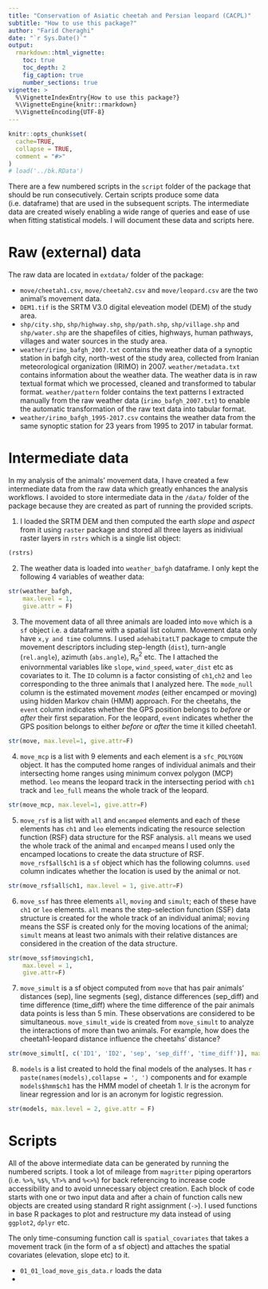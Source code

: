 ```yaml
---
title: "Conservation of Asiatic cheetah and Persian leopard (CACPL)"
subtitle: "How to use this package?"
author: "Farid Cheraghi"
date: "`r Sys.Date()`"
output:
  rmarkdown::html_vignette:
    toc: true
    toc_depth: 2
    fig_caption: true
    number_sections: true
vignette: >
  %\VignetteIndexEntry{How to use this package?}
  %\VignetteEngine{knitr::rmarkdown}
  %\VignetteEncoding{UTF-8}
---
```


```r
knitr::opts_chunk$set(
  cache=TRUE,
  collapse = TRUE,
  comment = "#>"
)
# load('../bk.RData')
```

There are a few numbered scripts in the `script` folder of the package that should be run consecutively. Certain scripts produce some data (i.e. dataframe) that are used in the subsequent scripts. The intermediate data are created wisely enabling a wide range of queries and ease of use when fitting statistical models. I will document these data and scripts here.

# Raw (external) data
The raw data are located in `extdata/` folder of the package:

- `move/cheetah1.csv`, `move/cheetah2.csv` and `move/leopard.csv` are the two animal's movement data. 
- `DEM1.tif` is the SRTM V3.0 digital eleveation model (DEM) of the study area.
- `shp/city.shp`, `shp/highway.shp`, `shp/path.shp`, `shp/village.shp` and `shp/water.shp` are the shapefiles of cities, highways, human pathways, villages and water sources in the study area.
- `weather/irimo_bafgh_2007.txt` contains the weather data of a synoptic station in bafgh city, north-west of the study area, collected from Iranian meteorological organization (IRIMO) in 2007. `weather/metadata.txt` contains information about the weather data. The weather data is in raw textual format which we processed, cleaned and transformed to tabular format. `weather/pattern` folder contains the text patterns I extracted manually from the raw weather data (`irimo_bafgh_2007.txt`) to enable the automatic transformation of the raw text data into tabular format. 
- `weather/irimo_bafgh_1995-2017.csv` contains the weather data from the same synoptic station for 23 years from 1995 to 2017 in tabular format.

# Intermediate data
In my analysis of the animals' movement data, I have created a few intermediate data from the raw data which greatly enhances the analysis workflows. I avoided to store intermediate data in the `/data/` folder of the package because they are created as part of running the provided scripts. 

1. I loaded the SRTM DEM and then computed the earth *slope* and *aspect* from it using `raster` package and stored all three layers as inidiviual raster layers in `rstrs` which is a single list object:

```r
(rstrs)
```

2. The weather data is loaded into `weather_bafgh` dataframe. I only kept the following 4 variables of weather data: 

```r
str(weather_bafgh, 
    max.level = 1, 
    give.attr = F)
```

3. The movement data of all three animals are loaded into `move` which is a `sf` object i.e. a dataframe with a spatial list column. Movement data only have `x,y and time` columns. I used `adehabitatLT` package to cmpute the movement descriptors including step-length (`dist`), turn-angle (`rel.angle`), azimuth (`abs.angle`), R$^2_n$ etc. The I attached the enivornmental variables like `slope`, `wind_speed`, `water_dist` etc as covariates to it. The `ID` column is a factor consisting of `ch1`,`ch2` and `leo` corresponding to the three animals that I analyzed here. The `mode_null` column is the estimated movement *modes* (either encamped or moving) using hidden Markov chain (HMM) approach. For the cheetahs, the `event` column indicates whether the GPS position belongs to *before* or *after* their first separation. For the leopard, `event` indicates whether the GPS position belongs to either *before* or *after* the time it killed cheetah1.

```r
str(move, max.level=1, give.attr=F)
```

4. `move_mcp` is a list with 9 elements and each element is a `sfc_POLYGON` object. It has the computed home ranges of individual animals and their intersecting home ranges using minimum convex polygon (MCP) method. `leo` means the leopard track in the intersecting period with `ch1` track and `leo_full` means the whole track of the leopard.

```r
str(move_mcp, max.level=1, give.attr=F)
```

5. `move_rsf` is a list with `all` and `encamped` elements and each of these elements has `ch1` and `leo` elements indicating the resource selection function (RSF) data structure for the RSF analysis. `all` means we used the whole track of the animal and `encamped` means I used only the encamped locations to create the data structure of RSF. `move_rsf$all$ch1` is a `sf` object which has the following columns. `used` column indicates whether the location is used by the animal or not. 

```r
str(move_rsf$all$ch1, max.level = 1, give.attr=F)
```

6. `move_ssf` has three elements `all`, `moving` and `simult`; each of these have `ch1` or `leo` elements. `all` means the step-selection function (SSF) data structure is created for the whole track of an individual animal; `moving` means the SSF is created only for the moving locations of the animal; `simult` means at least two animals with their relative distances are considered in the creation of the data structure. 

```r
str(move_ssf$moving$ch1, 
    max.level = 1, 
    give.attr=F)
```

7. `move_simult` is a sf object computed from `move` that has pair animals' distances (sep), line segments (seg), distance differences (sep_diff) and time difference (time_diff) where the time difference of the pair animals data points is less than 5 min. These observations are considered to be simultaneous. `move_simult_wide` is created from `move_simult` to analyze the interactions of more than two animals. For example, how does the cheetah1-leopard distance influence the cheetahs' distance? 

```r
str(move_simult[, c('ID1', 'ID2', 'sep', 'sep_diff', 'time_diff')], max.level = 2, give.attr = F)
```

8. `models` is a list created to hold the final models of the analyses. It has `r paste(names(models),collapse = ', ')` components and for example `models$hmm$ch1` has the HMM model of cheetah 1. lr is the acronym for linear regression and lor is an acronym for logistic regression.

```r
str(models, max.level = 2, give.attr = F)
```

# Scripts
All of the above intermediate data can be generated by running the numbered scripts. I took a lot of mileage from `magritter` piping operartors (i.e. `%>%`, `%$%`, `%T>%` and `%<>%`) for back referencing to increase code accessibility and to avoid unnecessary object creation. Each block of code starts with one or two input data and after a chain of function calls new objects are created using standard R right assignment (`->`). I used functions in base R packages to plot and restructure my data instead of using `ggplot2`, `dplyr` etc. 

The only time-consuming function call is `spatial_covariates` that takes a movement track (in the form of a sf object) and attaches the spatial covariates (elevation, slope etc) to it. 

- `01_01_load_move_gis_data.r` loads the data
- 
